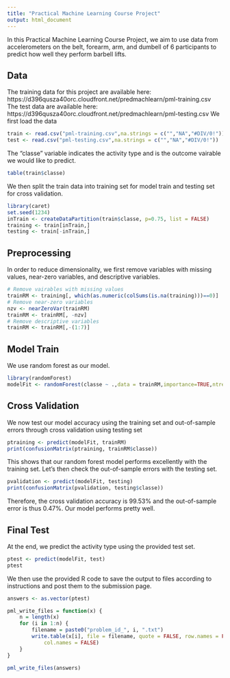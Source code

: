 ```yaml
---
title: "Practical Machine Learning Course Project"
output: html_document
---
```


In this Practical Machine Learning Course Project, we aim to use data from accelerometers on the belt, forearm, arm, and dumbell of 6 participants to predict how well they perform barbell lifts.

## Data
The training data for this project are available here: 
https://d396qusza40orc.cloudfront.net/predmachlearn/pml-training.csv
The test data are available here: 
https://d396qusza40orc.cloudfront.net/predmachlearn/pml-testing.csv
We first load the data
```r
train <- read.csv("pml-training.csv",na.strings = c("","NA","#DIV/0!"))
test <- read.csv("pml-testing.csv",na.strings = c("","NA","#DIV/0!"))
```
The "classe" variable indicates the activity type and is the outcome vairable we would like to predict.
```r
table(train$classe)
```
We then split the train data into training set for model train and testing set for cross validation.
```r
library(caret)
set.seed(1234)
inTrain <- createDataPartition(train$classe, p=0.75, list = FALSE)
training <- train[inTrain,]
testing <- train[-inTrain,]
```

## Preprocessing
In order to reduce dimensionality, we first remove variables with missing values, near-zero variables, and descriptive variables.
```r
# Remove vairables with missing values
trainRM <- training[, which(as.numeric(colSums(is.na(training)))==0)]
# Remove near-zero variables
nzv <- nearZeroVar(trainRM)
trainRM <- trainRM[, -nzv]
# Remove descriptive variables
trainRM <- trainRM[,-(1:7)]
```

## Model Train
We use random forest as our model.
```r
library(randomForest)
modelFit <- randomForest(classe ~ .,data = trainRM,importance=TRUE,ntrees = 10)
```

## Cross Validation
We now test our model accuracy using the training set and out-of-sample errors through cross validation using testing set
```r
ptraining <- predict(modelFit, trainRM)
print(confusionMatrix(ptraining, trainRM$classe))
```
This shows that our random forest model performs excellently with the training set. Let's then check the out-of-sample errors with the testing set.
```r
pvalidation <- predict(modelFit, testing)
print(confusionMatrix(pvalidation, testing$classe))
```
Therefore, the cross validation accuracy is 99.53% and the out-of-sample error is thus 0.47%. Our model performs pretty well.

## Final Test
At the end, we predict the activity type using the provided test set.
```r
ptest <- predict(modelFit, test)
ptest
```
We then use the provided R code to save the output to files according to instructions and post them to the submission page.
```r
answers <- as.vector(ptest)

pml_write_files = function(x) {
    n = length(x)
    for (i in 1:n) {
        filename = paste0("problem_id_", i, ".txt")
        write.table(x[i], file = filename, quote = FALSE, row.names = FALSE, 
            col.names = FALSE)
    }
}

pml_write_files(answers)
```
